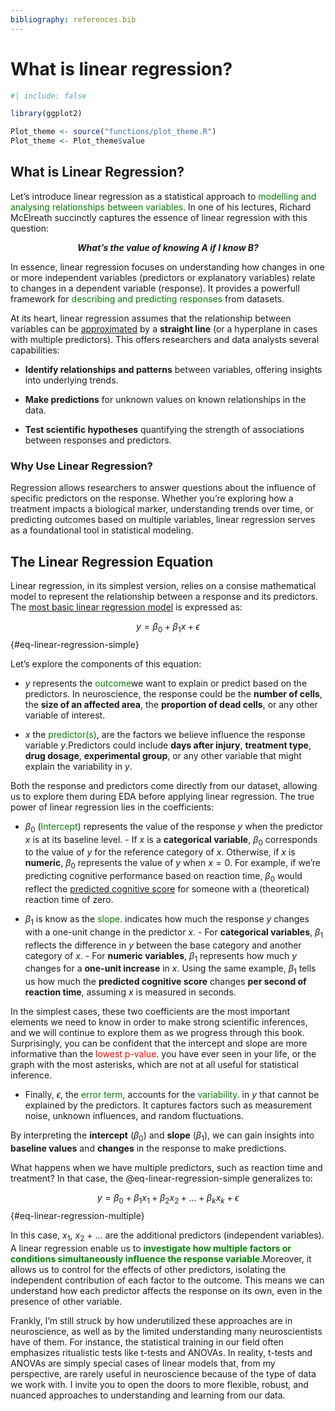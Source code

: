 ```yaml
---
bibliography: references.bib
---
```


# What is linear regression? {#sec-linear-regression-what}

```r
#| include: false

library(ggplot2)

Plot_theme <- source("functions/plot_theme.R")
Plot_theme <- Plot_theme$value
```


## What is Linear Regression?

Let's introduce linear regression as a statistical approach to [modelling and analysing relationships between variables]{style="color:green;"}.
In one of his lectures, Richard McElreath succinctly captures the essence of linear regression with this question:

::: {style="text-align: center"}
***What's the value of knowing A if I know B?***
:::

In essence, linear regression focuses on understanding how changes in one or more independent variables (predictors or explanatory variables) relate to changes in a dependent variable (response).
It provides a powerfull framework for [describing and predicting responses]{style="color:green;"} from datasets.

At its heart, linear regression assumes that the relationship between variables can be [approximated]{style="text-decoration: underline;"} by a **straight line** (or a hyperplane in cases with multiple predictors). This offers researchers and data analysts several capabilities:

-   **Identify relationships and patterns** between variables, offering insights into underlying trends.

-   **Make predictions** for unknown values on known relationships in the data.

-   **Test scientific hypotheses** quantifying the  strength of associations between responses and predictors.


:::callout-tip
### Why Use Linear Regression?
Regression allows researchers to answer questions about the influence of specific predictors on the response. Whether you’re exploring how a treatment impacts a biological marker, understanding trends over time, or predicting outcomes based on multiple variables, linear regression serves as a foundational tool in statistical modeling.
:::

## The Linear Regression Equation

Linear regression, in its simplest version, relies on a consise mathematical model to represent the relationship between a response and its predictors. The [most basic linear regression model]{style="text-decoration: underline;"} is expressed as:

$$
y = \beta_0 + \beta_1x + \epsilon
$$ {#eq-linear-regression-simple}

Let's explore the components of this equation:

-   $y$ represents the [outcome]{style="color:green;"}we want to explain or predict based on the predictors. In neuroscience, the response could be the **number of cells**, the **size of an affected area**, the **proportion of dead cells**, or any other variable of interest.

-   $x$ the [predictor(s)]{style="color:green;"}, are the factors we believe influence the response variable $y$.Predictors could include **days after injury**, **treatment type**, **drug dosage**, **experimental group**, or any other variable that might explain the variability in $y$.

Both the response and predictors come directly from our dataset, allowing us to explore them during EDA before applying linear regression. The true power of linear regression lies in the coefficients:

-   $\beta_0$ ([Intercept]{style="color:green;"}) represents the value of the response $y$ when the predictor $x$ is at its baseline level. - If $x$ is a **categorical variable**, $\beta_0$ corresponds to the value of $y$ for the reference category of $x$. Otherwise, if $x$ is **numeric**, $\beta_0$ represents the value of $y$ when $x = 0$. For example, if we’re predicting cognitive performance based on reaction time, $\beta_0$ would reflect the [predicted cognitive score]{style="text-decoration: underline;"} for someone with a (theoretical) reaction time of zero.

-   $\beta_1$ is know as the [slope]{style="color:green;"}.
    indicates how much the response $y$ changes with a one-unit change in the predictor $x$. - For **categorical variables**, $\beta_1$ reflects the difference in $y$ between the base category and another category of $x$. - For **numeric variables**, $\beta_1$ represents how much $y$ changes for a **one-unit increase** in $x$. Using the same example, $\beta_1$ tells us how much the **predicted cognitive score** changes **per second of reaction time**, assuming $x$ is measured in seconds.

In the simplest cases, these two coefficients are the most important elements we need to know in order to make strong scientific inferences, and we will continue to explore them as we progress through this book. Surprisingly, you can be confident that the intercept and slope are more informative than the [lowest p-value]{style="color:red;"}. you have ever seen in your life, or the graph with the most asterisks, which are not at all useful for statistical inference.

-   Finally, $\epsilon$, the [error term]{style="color:green;"}, accounts for the [variability]{style="color:green;"}. in $y$ that cannot be explained by the predictors. It captures factors such as measurement noise, unknown influences, and random fluctuations.

:::callout-tip
By interpreting the **intercept** ($\beta_0$) and **slope** ($\beta_1$), we can gain insights into **baseline values** and **changes** in the response to make predictions.
:::

What happens when we have multiple predictors, such as reaction time and treatment? In that case, the @eq-linear-regression-simple generalizes to:

$$
y = \beta_0 + \beta_1x_1 + \beta_2x_2 + \dots + \beta_kx_k + \epsilon
$$ {#eq-linear-regression-multiple} 

In this case, $x_1$, $x_2$ + $\dots$ are the additional predictors (independent variables). A linear regression enable us to [**investigate how multiple factors or conditions simultaneously influence the response variable**]{style="color:green;"}.Moreover, it allows us to control for the effects of other predictors, isolating the independent contribution of each factor to the outcome. This means we can understand how each predictor affects the response on its own, even in the presence of other variable.

Frankly, I’m still struck by how underutilized these approaches are in neuroscience, as well as by the limited understanding many neuroscientists have of them. For instance, the statistical training in our field often emphasizes ritualistic tests like t-tests and ANOVAs. In reality, t-tests and ANOVAs are simply special cases of linear models that, from my perspective, are rarely useful in neuroscience because of the type of data we work with. I invite you to open the doors to more flexible, robust, and nuanced approaches to understanding and learning from our data.


